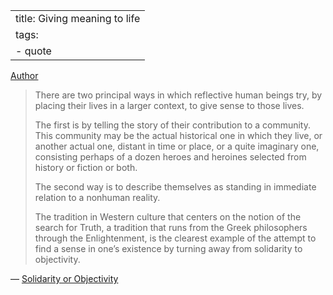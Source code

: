 
---
title: Giving meaning to life
tags:
 - quote 
---

[Author](/docs/phil/people/Richard Rorty.html)


> There are two principal ways in which reflective human beings try, by placing their lives in a larger context, to give sense to those lives.  
>
> The first is by telling the story of their contribution to a community. This community may be the actual historical one in which they live, or another actual one, distant in time or place, or a quite imaginary one, consisting perhaps of a dozen heroes and heroines selected from history or fiction or both.
> 
> The second way is to describe themselves as standing in immediate relation to a nonhuman reality.
> 
> The tradition in Western culture that centers on the notion of the search for Truth, a tradition that runs from the Greek philosophers through the Enlightenment, is the clearest example of the attempt to find a sense in one's existence by turning away from solidarity to objectivity.

— [Solidarity or Objectivity](/docs/phil/works/Solidarity or Objectivity.html)
